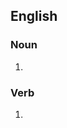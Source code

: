 ==English==

===Noun===
{{head|en|noun form}}

# {{en-irregular plural of|ending=es|misdiagnosis}}

===Verb===
{{head|en|verb form}}

# {{en-third-person singular of|misdiagnose}}